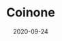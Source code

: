 ---
title: Coinone
category: Exchanges & wallet
status: publish
date: 2020-09-24
slug: A short description for this item
website:
twitter:
logo:
featured_img: https://wp.gcap1.iotex.io/wp-content/uploads/2020/09/coinone.png
telegram:
---